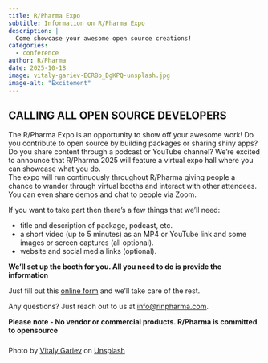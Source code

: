 ```yaml
---
title: R/Pharma Expo
subtitle: Information on R/Pharma Expo
description: |
  Come showcase your awesome open source creations!
categories:
  - conference
author: R/Pharma
date: 2025-10-18
image: vitaly-gariev-ECRBb_DgKPQ-unsplash.jpg
image-alt: "Excitement"
---
```


## CALLING ALL OPEN SOURCE DEVELOPERS

The R/Pharma Expo is an opportunity to show off your awesome work!  Do you contribute to open source by building packages or sharing shiny apps?  Do you share content through a podcast or YouTube channel? We're excited to announce that R/Pharma 2025 will feature a virtual expo hall where you can showcase what you do.  
The expo will run continuously throughout R/Pharma giving people a chance to wander through virtual booths and interact with other attendees.  You can even share demos and chat to people via Zoom.

If you want to take part then there's a few things that we'll need:

  -  title and description of package, podcast, etc.
  -  a short video (up to 5 minutes) as an MP4 or YouTube link and some images or screen captures (all optional).
  -  website and social media links (optional).

**We'll set up the booth for you.  All you need to do is provide the information**

Just fill out this [online form](https://docs.google.com/forms/d/e/1FAIpQLScpXSBBfjUBgfBrIh1pIj6BMdzXOFEDRQM2U2WqCO47oBhung/viewform?usp=header){target="_blank"} and we'll take care of the rest.

Any questions? Just reach out to us at [info@rinpharma.com](mailto:info@rinpharma.com).

**Please note - No vendor or commercial products. R/Pharma is committed to opensource**

### {.citation-image}

Photo by <a href="https://unsplash.com/@silverkblack?utm_source=unsplash&utm_medium=referral&utm_content=creditCopyText">Vitaly Gariev</a> on <a href="https://unsplash.com/photos/man-in-suit-celebrating-success-at-office-desk-ECRBb_DgKPQ?utm_source=unsplash&utm_medium=referral&utm_content=creditCopyText">Unsplash</a>
      
###